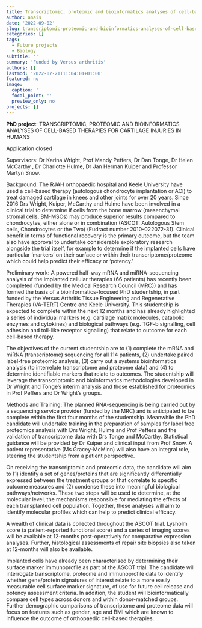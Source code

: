 ```yaml
---
title: Transcriptomic, proteomic and bioinformatics analyses of cell-based therapies
author: anais
date: '2022-09-02'
slug: transcriptomic-proteomic-and-bioinformatics-analyses-of-cell-based-therapies-for-cartilage-injuries-in-humans
categories: []
tags:
  - Future projects
  - Biology
subtitle: ''
summary: 'Funded by Versus arthritis'
authors: []
lastmod: '2022-07-21T11:04:01+01:00'
featured: no
image:
  caption: ''
  focal_point: ''
  preview_only: no
projects: []
---
```

**PhD project**: TRANSCRIPTOMIC, PROTEOMIC AND BIOINFORMATICS ANALYSES OF CELL-BASED THERAPIES FOR CARTILAGE INJURIES IN HUMANS

Application closed

Supervisors: Dr Karina Wright, Prof Mandy Peffers, Dr Dan Tonge, Dr Helen McCarthy , Dr Charlotte Hulme, Dr Jan Herman Kuiper and Professor Martyn Snow.

Background: The RJAH orthopaedic hospital and Keele University have used a cell-based therapy (autologous chondrocyte implantation or ACI) to treat damaged cartilage in knees and other joints for over 20 years. Since 2016 Drs Wright, Kuiper, McCarthy and Hulme have been involved in a clinical trial to determine if cells from the bone marrow (mesenchymal stromal cells, BM-MSCs) may produce superior results compared to chondrocytes, either alone or in combination (ASCOT: Autologous Stem cells, Chondrocytes or the Two) (Eudract number 2010-022072-31). Clinical benefit in terms of functional recovery is the primary outcome, but the team also have approval to undertake considerable exploratory research alongside the trial itself, for example to determine if the implanted cells have particular ‘markers’ on their surface or within their transcriptome/proteome which could help predict their efficacy or ‘potency.’

Preliminary work: A powered half-way mRNA and miRNA-sequencing analysis of the implanted cellular therapies (66 patients) has recently been completed (funded by the Medical Research Council (MRC)) and has formed the basis of a bioinformatics-focused PhD studentship, in part funded by the Versus Arthritis Tissue Engineering and Regenerative Therapies (VA-TERT) Centre and Keele University. This studentship is expected to complete within the next 12 months and has already highlighted a series of individual markers (e.g. cartilage matrix molecules, catabolic enzymes and cytokines) and biological pathways (e.g. TGF-b signalling, cell adhesion and toll-like receptor signalling) that relate to outcome for each cell-based therapy.

The objectives of the current studentship are to (1) complete the mRNA and miRNA (transcriptome) sequencing for all 114 patients, (2) undertake paired label-free proteomic analysis, (3) carry out a systems bioinformatics analysis (to interrelate transcriptome and proteome data) and (4) to determine identifiable markers that relate to outcomes. The studentship will leverage the transcriptomic and bioinformatics methodologies developed in Dr Wright and Tonge’s interim analysis and those established for proteomics in Prof Peffers and Dr Wright’s groups.

Methods and Training: The planned RNA-sequencing is being carried out by a sequencing service provider (funded by the MRC) and is anticipated to be complete within the first four months of the studentship. Meanwhile the PhD candidate will undertake training in the preparation of samples for label free proteomics analysis with Drs Wright, Hulme and Prof Peffers and the validation of transcriptome data with Drs Tonge and McCarthy. Statistical guidance will be provided by Dr Kuiper and clinical input from Prof Snow. A patient representative (Ms Gracey-McMinn) will also have an integral role, steering the studentship from a patient perspective.

On receiving the transcriptomic and proteomic data, the candidate will aim to (1) identify a set of genes/proteins that are significantly differentially expressed between the treatment groups or that correlate to specific outcome measures and (2) condense these into meaningful biological pathways/networks. These two steps will be used to determine, at the molecular level, the mechanisms responsible for mediating the effects of each transplanted cell population. Together, these analyses will aim to identify molecular profiles which can help to predict clinical efficacy.

A wealth of clinical data is collected throughout the ASCOT trial. Lysholm score (a patient-reported functional score) and a series of imaging scores will be available at 12-months post-operatively for comparative expression analyses. Further, histological assessments of repair site biopsies also taken at 12-months will also be available.

Implanted cells have already been characterised by determining their surface marker immunoprofile as part of the ASCOT trial. The candidate will interrogate transcriptome, proteome and immunoprofile data to identify whether gene/protein signatures of interest relate to a more easily measurable cell surface marker signature, of use for future cell release and potency assessment criteria. In addition, the student will bioinformatically compare cell types across donors and within donor-matched groups. Further demographic comparisons of transcriptome and proteome data will focus on features such as gender, age and BMI which are known to influence the outcome of orthopaedic cell-based therapies.
